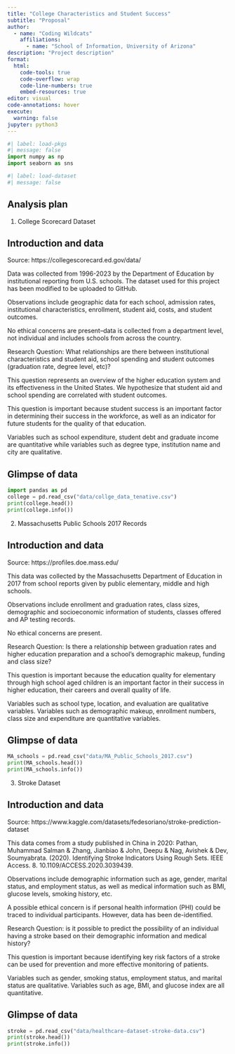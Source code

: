 ```yaml
---
title: "College Characteristics and Student Success"
subtitle: "Proposal"
author: 
  - name: "Coding Wildcats"
    affiliations:
      - name: "School of Information, University of Arizona"
description: "Project description"
format:
  html:
    code-tools: true
    code-overflow: wrap
    code-line-numbers: true
    embed-resources: true
editor: visual
code-annotations: hover
execute:
  warning: false
jupyter: python3
---
```


```python
#| label: load-pkgs
#| message: false
import numpy as np
import seaborn as sns
```

```python
#| label: load-dataset
#| message: false
```

## Analysis plan

1.  College Scorecard Dataset

## Introduction and data

Source: https://collegescorecard.ed.gov/data/

Data was collected from 1996-2023 by the Department of Education by institutional reporting from U.S. schools. The dataset used for this project has been modified to be uploaded to GitHub.

Observations include geographic data for each school, admission rates, institutional characteristics, enrollment, student aid, costs, and student outcomes.

No ethical concerns are present--data is collected from a department level, not individual and includes schools from across the country.

Research Question: What relationships are there between institutional characteristics and student aid, school spending and student outcomes (graduation rate, degree level, etc)?

This question represents an overview of the higher education system and its effectiveness in the United States. We hypothesize that student aid and school spending are correlated with student outcomes.

This question is important because student success is an important factor in determining their success in the workforce, as well as an indicator for future students for the quality of that education.

Variables such as school expenditure, student debt and graduate income are quantitative while variables such as degree type, institution name and city are qualitative.

## Glimpse of data

```python
import pandas as pd
college = pd.read_csv("data/collge_data_tenative.csv")
print(college.head())
print(college.info())
```

2.  Massachusetts Public Schools 2017 Records

## Introduction and data

Source: https://profiles.doe.mass.edu/

This data was collected by the Massachusetts Department of Education in 2017 from school reports given by public elementary, middle and high schools.

Observations include enrollment and graduation rates, class sizes, demographic and socioeconomic information of students, classes offered and AP testing records.

No ethical concerns are present.

Research Question: Is there a relationship between graduation rates and higher education preparation and a school's demographic makeup, funding and class size?

This question is important because the education quality for elementary through high school aged children is an important factor in their success in higher education, their careers and overall quality of life.

Variables such as school type, location, and evaluation are qualitative variables. Variables such as demographic makeup, enrollment numbers, class size and expenditure are quantitative variables.

## Glimpse of data

```python
MA_schools = pd.read_csv("data/MA_Public_Schools_2017.csv")
print(MA_schools.head())
print(MA_schools.info())
```

3.  Stroke Dataset

## Introduction and data

Source: https://www.kaggle.com/datasets/fedesoriano/stroke-prediction-dataset

This data comes from a study published in China in 2020: Pathan, Muhammad Salman & Zhang, Jianbiao & John, Deepu & Nag, Avishek & Dev, Soumyabrata. (2020). Identifying Stroke Indicators Using Rough Sets. IEEE Access. 8. 10.1109/ACCESS.2020.3039439.

Observations include demographic information such as age, gender, marital status, and employment status, as well as medical information such as BMI, glucose levels, smoking history, etc.

A possible ethical concern is if personal health information (PHI) could be traced to individual participants. However, data has been de-identified.

Research Question: is it possible to predict the possibility of an individual having a stroke based on their demographic information and medical history?

This question is important because identifying key risk factors of a stroke can be used for prevention and more effective monitoring of patients.

Variables such as gender, smoking status, employment status, and marital status are qualitative. Variables such as age, BMI, and glucose index are all quantitative.

## Glimpse of data

```python
stroke = pd.read_csv("data/healthcare-dataset-stroke-data.csv")
print(stroke.head())
print(stroke.info())
```
